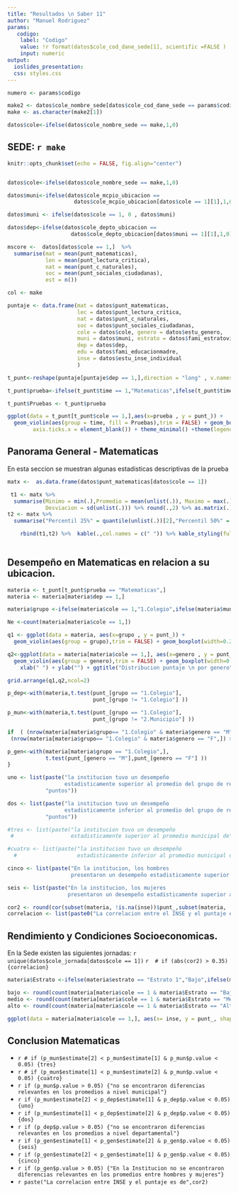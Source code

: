 ---
title: "Resultados \n Saber 11"
author: "Manuel Rodriguez"
params:
   codigo:
    label: "Codigo"
    value: !r format(datos$cole_cod_dane_sede[1], scientific =FALSE )
    input: numeric	
output: 
  ioslides_presentation: 
  css: styles.css
---

```{r, echo=FALSE}

numero <- params$codigo

make2 <- datos$cole_nombre_sede[datos$cole_cod_dane_sede == params$codigo][1]
make <- as.character(make2[1])

datos$cole<-ifelse(datos$cole_nombre_sede == make,1,0)
```


##  SEDE: `r make ` 

```{r, echo=FALSE}
knitr::opts_chunk$set(echo = FALSE, fig.align="center")


datos$cole<-ifelse(datos$cole_nombre_sede == make,1,0)

datos$muni<-ifelse(datos$cole_mcpio_ubicacion == 
                     datos$cole_mcpio_ubicacion[datos$cole == 1][1],1,0)

datos$muni <- ifelse(datos$cole == 1, 0 , datos$muni)

datos$dep<-ifelse(datos$cole_depto_ubicacion == 
                    datos$cole_depto_ubicacion[datos$muni == 1][1],1,0)

mscore <-  datos[datos$cole == 1,]  %>% 
  summarise(mat = mean(punt_matematicas),
            len = mean(punt_lectura_critica),
            nat = mean(punt_c_naturales),
            soc = mean(punt_sociales_ciudadanas),
            est = n())

col <- make

puntaje <- data.frame(mat = datos$punt_matematicas,
                      lec = datos$punt_lectura_critica,
                      nat = datos$punt_c_naturales,
                      soc = datos$punt_sociales_ciudadanas,
                      cole = datos$cole, genero = datos$estu_genero,
                      muni = datos$muni, estrato = datos$fami_estratovivienda,
                      dep = datos$dep,
                      edu = datos$fami_educacionmadre,
                      inse = datos$estu_inse_individual
                      )
```

```{r,fig.width = 7, fig.height = 3.5,echo= FALSE, warning=FALSE}

t_punt<-reshape(puntaje[puntaje$dep == 1,],direction = "long" , v.names = "punt_",varying = list(1:4))

t_punt$prueba<-ifelse(t_punt$time == 1,"Matematicas",ifelse(t_punt$time == 2,"Lectura", ifelse(t_punt$time == 3,"Naturales", ifelse(t_punt$time == 4,"Sociales",""))))

t_punt$Pruebas <- t_punt$prueba

ggplot(data = t_punt[t_punt$cole == 1,],aes(x=prueba , y = punt_)) + 
  geom_violin(aes(group = time, fill = Pruebas),trim = FALSE) + geom_boxplot(width = 0.2) + xlab(" ") + ylab("Puntaje") + theme(axis.text.x = element_blank(),
        axis.ticks.x = element_blank()) + theme_minimal() +theme(legend.position = c("bottom")) + ggtitle("Distribution Puntajes") + coord_cartesian(ylim = c(0, 100))

```

## Panorama General - Matematicas

En esta seccion se muestran algunas estadisticas descriptivas de la prueba 

```{r}
matx <-  as.data.frame(datos$punt_matematicas[datos$cole == 1])

 t1 <- matx %>% 
  summarise(Minimo = min(.),Promedio = mean(unlist(.)), Maximo = max(.),
            Desviacion = sd(unlist(.))) %>% round(.,2) %>% as.matrix(.) %>% t(.)
t2 <- matx %>% 
  summarise("Percentil 25%" = quantile(unlist(.))[2],"Percentil 50%" = quantile(unlist(.))[3], "Percentil 75%" = quantile(unlist(.))[4],"Percentil 100%" = quantile(unlist(.))[5]) %>% round(.,2) %>% as.matrix(.) %>% t(.)

    rbind(t1,t2) %>%  kable(.,col.names = c(" ")) %>% kable_styling(full_width = F, position = "center",bootstrap_options = "striped") %>% add_header_above(c("Estatisticos" = 1, "Valores" = 1))
 
```

## Desempeño en Matematicas en relacion a su ubicacion.

```{r,echo=FALSE}
materia <- t_punt[t_punt$prueba == "Matematicas",]
materia <- materia[materia$dep == 1,]

materia$grupo <-ifelse(materia$cole == 1,"1.Colegio",ifelse(materia$mun == 1,"2.Municipio", ifelse(materia$dep == 1,"3.Departamento","")))

Ne <-count(materia[materia$cole == 1,])

q1 <- ggplot(data = materia, aes(x=grupo , y = punt_)) + 
  geom_violin(aes(group = grupo),trim = FALSE) + geom_boxplot(width=0.2) + xlab(" ") + ylab("") + ggtitle("Distribucion puntaje por \n grupo de referencia")  + labs(subtitle = paste("Numero de estudiantes en la IE", Ne )) + theme_minimal()

q2<-ggplot(data = materia[materia$cole == 1,], aes(x=genero , y = punt_)) + 
  geom_violin(aes(group = genero),trim = FALSE) + geom_boxplot(width=0.2) +  ylim(0, 100) +
    xlab(" ") + ylab("") + ggtitle("Distribucion puntaje \n por genero")  + labs(subtitle = paste("Hombres", count(materia[materia$cole == 1 & materia$genero == "M",]),"Mujeres",count(materia[materia$cole == 1 & materia$genero == "F",]))) + theme_minimal()

grid.arrange(q1,q2,ncol=2)

p_dep<-with(materia,t.test(punt_[grupo == "1.Colegio"],
                           punt_[grupo != "1.Colegio"] ))

p_mun<-with(materia,t.test(punt_[grupo == "1.Colegio"],
                           punt_[grupo != "2.Municipio"] ))

if  ( (nrow(materia[materia$grupo== "1.Colegio" & materia$genero == "M",]) > 5) &
 (nrow(materia[materia$grupo== "1.Colegio" & materia$genero == "F",]) > 5) ) {

p_gen<-with(materia[materia$grupo == "1.Colegio",],
            t.test(punt_[genero == "M"],punt_[genero == "F"] ))
}

uno <- list(paste("la institucion tuvo un desempeño 
                  estadisticamente superior al promedio del grupo de referencia",   round(p_dep$estimate[1] - p_dep$estimate[2],digits = 2),
            "puntos"))

dos <- list(paste("la institucion tuvo un desempeño
                  estadisticamente inferior al promedio del grupo de referencia", round(p_dep$estimate[2] - p_dep$estimate[1],digits = 2),
            "puntos"))

#tres <- list(paste("la institucion tuvo un desempeño
 #                  estadisticamente superior al promedio municipal de", round(p_mun$estimate[1] - p_mun$estimate[2],digits = 2),         "puntos"))

#cuatro <- list(paste("la institucion tuvo un desempeño
  #                   estadisticamente inferior al promedio municipal de", round(p_mun$estimate[2] - p_mun$estimate[1],digits = 2),    "puntos"))

cinco <- list(paste("En la institucion, los hombres 
                    presentaron un desempeño estadisticamente superior al promedio de las mujeres y fue de ", round(p_gen$estimate[1] - p_gen$estimate[2],digits = 2),"puntos"))

seis <- list(paste("En la institucion, los mujeres 
                   presentaron un desempeño estadisticamente superior al promedio de los hombres y fue de ", round(p_gen$estimate[2] - p_gen$estimate[1],digits = 2),"puntos"))

cor2 <- round(cor(subset(materia, !is.na(inse))$punt_,subset(materia, !is.na(inse))$inse),2)
correlacion <- list(paste0("La correlacion entre el INSE y el puntaje es de ",cor2, sep = " "))
```


## Rendimiento y Condiciones Socioeconomicas.

En la Sede existen las siguientes jornadas: `r unique(datos$cole_jornada[datos$cole == 1])`
`r  # if (abs(cor2) > 0.35) {correlacion}` 

```{r ,echo=FALSE,warning=FALSE}

materia$Estrato <-ifelse(materia$estrato == "Estrato 1","Bajo",ifelse(materia$estrato == "Estrato 2" ,"Bajo", ifelse(materia$estrato == "Estrato 3","Medio",ifelse(materia$estrato == "Estrato 4","Medio",ifelse(materia$estrato == "Estrato 5","Alto",ifelse(materia$estrato == "Estrato 6","Alto",""))))))

bajo <- round(count(materia[materia$cole == 1 & materia$Estrato == "Bajo",])/Ne*100,0)
medio <- round(count(materia[materia$cole == 1 & materia$Estrato == "Medio",])/Ne*100,0)
alto <- round(count(materia[materia$cole == 1 & materia$Estrato == "Alto",])/Ne*100,0)

```

```{r ,fig.width = 7, fig.height = 3.8,echo=FALSE,warning=FALSE}

ggplot(data = materia[materia$cole == 1,], aes(x= inse, y = punt_, shape = Estrato)) + geom_point(aes(colour = Estrato)) + ylab("Puntaje") + xlab("Indice Socioeconómico") + ggtitle("Relacion condiciones socioeconomicas y desemepeño") + labs(subtitle = paste("Porcetaje de esstudiantes en estrato Bajo", bajo,"%", "Medio", medio,"%", "Alto", alto,"%")) + theme_minimal() + theme(legend.position = c("bottom")) + ylim(0,100)

```


## Conclusion Matematicas

* `r # if (p_mun$estimate[2] < p_mun$estimate[1] & p_mun$p.value < 0.05) {tres}`
* `r # if (p_mun$estimate[1] < p_mun$estimate[2] & p_mun$p.value < 0.05) {cuatro}`
* `r if (p_mun$p.value > 0.05) {"no se encontraron diferencias relevantes en los promedios a nivel municipal"}`
* `r if (p_mun$estimate[2] < p_dep$estimate[1] & p_dep$p.value < 0.05) {uno}`
* `r if (p_mun$estimate[1] < p_dep$estimate[2] & p_dep$p.value < 0.05) {dos}`
* `r if (p_dep$p.value > 0.05) {"no se encontraron diferencias relevantes en los promedios a nivel departamental"}`
* `r if (p_gen$estimate[1] < p_gen$estimate[2] & p_gen$p.value < 0.05) {seis}`
* `r if (p_gen$estimate[2] < p_gen$estimate[1] & p_gen$p.value < 0.05) {cinco}`
* `r if (p_gen$p.value > 0.05) {"En la Institucion no se encontraron diferencias relevantes en los promedios entre hombres y mujeres"}`
* `r paste("La correlacion entre INSE y el puntaje es de",cor2)` 
